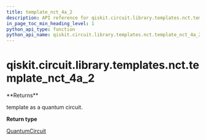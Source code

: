 ```yaml
---
title: template_nct_4a_2
description: API reference for qiskit.circuit.library.templates.nct.template_nct_4a_2
in_page_toc_min_heading_level: 1
python_api_type: function
python_api_name: qiskit.circuit.library.templates.nct.template_nct_4a_2
---
```


# qiskit.circuit.library.templates.nct.template\_nct\_4a\_2

<Function id="qiskit.circuit.library.templates.nct.template_nct_4a_2" name="template_nct_4a_2" isDedicatedPage={true} github="https://github.com/qiskit/qiskit/tree/stable/0.22/qiskit/circuit/library/templates/nct/template_nct_4a_2.py" signature="template_nct_4a_2()">
  **Returns**

  template as a quantum circuit.

  **Return type**

  [QuantumCircuit](qiskit.circuit.QuantumCircuit "qiskit.circuit.QuantumCircuit")
</Function>

